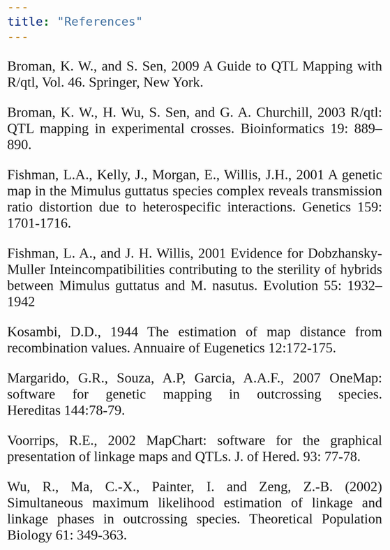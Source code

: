 ```yaml
---
title: "References"
---
```


<style>
body {
text-align: justify;
font-family: Times;
font-size: 2em
}
</style>

Broman, K. W., and S. Sen, 2009 A Guide to QTL Mapping with R/qtl, Vol. 46. Springer, New York.

Broman, K. W., H. Wu, S. Sen, and G. A. Churchill, 2003 R/qtl: QTL mapping in experimental crosses. Bioinformatics 19: 889–890.

Fishman, L.A., Kelly, J., Morgan, E., Willis, J.H., 2001 A genetic map in the Mimulus guttatus species complex reveals transmission ratio distortion due to heterospecific interactions. Genetics 159: 1701-1716.

Fishman, L. A., and J. H. Willis, 2001 Evidence for Dobzhansky-Muller Inteincompatibilities contributing to the sterility of hybrids between Mimulus guttatus and M. nasutus. Evolution 55: 1932–1942

Kosambi, D.D., 1944 The estimation of map distance from recombination values. Annuaire of Eugenetics 12:172-175.

Margarido, G.R., Souza, A.P, Garcia, A.A.F., 2007 OneMap: software for genetic mapping in outcrossing species. Hereditas 144:78-79.

Voorrips, R.E., 2002 MapChart: software for the graphical presentation of linkage maps and QTLs. J. of Hered. 93: 77-78.

Wu, R., Ma, C.-X., Painter, I. and Zeng, Z.-B. (2002) Simultaneous maximum likelihood estimation of linkage and linkage phases in outcrossing species. Theoretical Population Biology 61: 349-363.